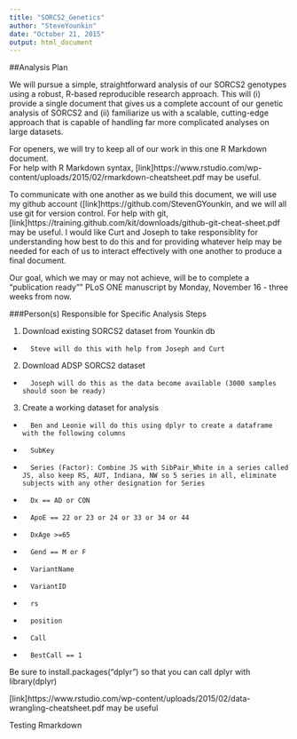 ```yaml
---
title: "SORCS2_Genetics"
author: "SteveYounkin"
date: "October 21, 2015"
output: html_document
---
```


##Analysis Plan

We will pursue a simple, straightforward analysis of our SORCS2 genotypes using a robust, R-based reproducible research approach. This will (i) provide a single document that gives us a complete account of our genetic analysis of SORCS2 and (ii) familiarize us with a scalable, cutting-edge  approach that is capable of handling far more complicated analyses on large datasets.

For openers, we will try to keep all of our work in this one R Markdown document.  
For help with R Markdown syntax, [link]https://www.rstudio.com/wp-content/uploads/2015/02/rmarkdown-cheatsheet.pdf
may be useful.

To communicate with one another as we build this document, we will use my github account ([link]https://github.com/StevenGYounkin, and we will all use git for version control. For help with git, [link]https://training.github.com/kit/downloads/github-git-cheat-sheet.pdf may be useful. I would like Curt and Joseph to take responsiblity for understanding how best to do this and for providing whatever help may be needed for each of us to interact effectively with one another to produce a final document.

Our goal, which we may or may not achieve, will be to complete a "publication ready"" PLoS ONE manuscript by Monday, November 16 - three weeks from now.

###Person(s) Responsible for Specific Analysis Steps

1. Download existing SORCS2 dataset from Younkin db
+       Steve will do this with help from Joseph and Curt
2. Download ADSP SORCS2 dataset
+       Joseph will do this as the data become available (3000 samples should soon be ready)
3. Create a working dataset for analysis
+       Ben and Leonie will do this using dplyr to create a dataframe with the following columns
+       SubKey
+       Series (Factor): Combine JS with SibPair_White in a series called JS, also keep RS, AUT, Indiana, NW so 5 series in all, eliminate subjects with any other designation for Series
+       Dx == AD or CON
+       ApoE == 22 or 23 or 24 or 33 or 34 or 44
+       DxAge >=65
+       Gend == M or F
+       VariantName
+       VariantID
+       rs
+       position
+       Call
+       BestCall == 1

Be sure to install.packages("dplyr") so that you can call dplyr with library(dplyr)

[link]https://www.rstudio.com/wp-content/uploads/2015/02/data-wrangling-cheatsheet.pdf may be useful  

Testing Rmarkdown
